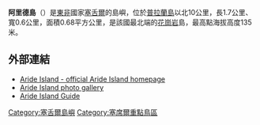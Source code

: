 '''阿里德島'''（{{lang-en|Aride Island}}）是[[東非|東非]]國家[[塞舌爾|塞舌爾]]的島嶼，位於[[普拉蘭島|普拉蘭島]]以北10公里，長1.7公里、寬0.6公里，面積0.68平方公里，是該國最北端的[[花崗岩|花崗岩]]島，最高點海拔高度135米。

==外部連結==
* [http://www.arideisland.com Aride Island - official Aride Island homepage] {{Wayback|url=http://www.arideisland.com/ |date=20210330104411 }}
* [http://www.helicopterseychelles.com/aride_photos2.html Aride Island photo gallery] {{Wayback|url=http://www.helicopterseychelles.com/aride_photos2.html |date=20080513190950 }}
* [https://web.archive.org/web/20110721185118/http://www.atouristguide.info/seychelles-islands/aride-island-guide/ Aride Island Guide]

{{coord|4|12|S|55|40|E|region:SC_type:isle|display=title}}

{{DEFAULTSORT:Aride Island}}
[[Category:塞舌爾島嶼|Category:塞舌爾島嶼]]
[[Category:塞席爾重點鳥區|Category:塞席爾重點鳥區]]

{{Seychelles-geo-stub}}